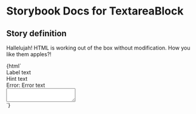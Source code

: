 

# Storybook Docs for TextareaBlock

<Meta title="govtnz-import" />

## Story definition

Hallelujah! HTML is working out of the box without modification.
How you like them apples?!

<Preview>
  <Story name="TextareaBlock" height="100px">
    {html`
      <div class="g-textareaBlock-form-group">
        <label class="g-textareaBlock-label"> Label text </label>
        <div class="g-textareaBlock-hint">Hint text</div>
        <div class="g-textareaBlock-error-message">
          <span class="g-textareaBlock-visually-hidden"> Error: </span> Error
          text
        </div>
        <textarea
          class="g-textareaBlock-textarea g-textareaBlock-textarea--width-30"
          name="example"
          autocomplete="example"
        ></textarea>
      </div>
    `}
  </Story>
</Preview>
